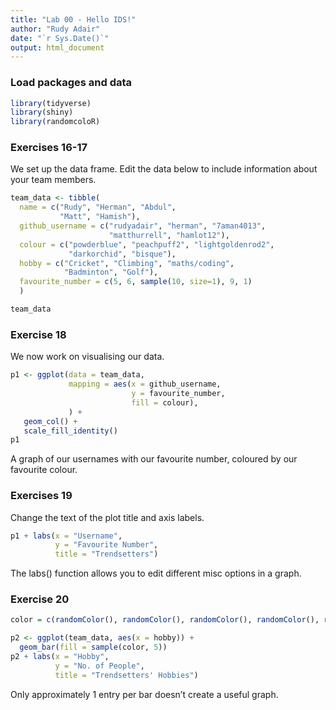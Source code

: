 ```yaml
---
title: "Lab 00 - Hello IDS!"
author: "Rudy Adair"
date: "`r Sys.Date()`"
output: html_document
---
```


### Load packages and data

```r
library(tidyverse) 
library(shiny)
library(randomcoloR)
```

### Exercises 16-17

We set up the data frame. Edit the data below to include information about your team members.

```r
team_data <- tibble(
  name = c("Rudy", "Herman", "Abdul", 
           "Matt", "Hamish"),
  github_username = c("rudyadair", "herman", "7aman4013", 
                      "matthurrell", "hamlot12"), 
  colour = c("powderblue", "peachpuff2", "lightgoldenrod2", 
             "darkorchid", "bisque"),
  hobby = c("Cricket", "Climbing", "maths/coding", 
            "Badminton", "Golf"),
  favourite_number = c(5, 6, sample(10, size=1), 9, 1)
  )

team_data
```

### Exercise 18

We now work on visualising our data. 

```r
p1 <- ggplot(data = team_data, 
             mapping = aes(x = github_username, 
                           y = favourite_number,
                           fill = colour), 
             ) +
   geom_col() +
   scale_fill_identity()
p1
```


A graph of our usernames with our favourite number, coloured by our favourite colour.

### Exercises 19

Change the text of the plot title and axis labels.

```r
p1 + labs(x = "Username", 
          y = "Favourite Number",
          title = "Trendsetters")
```

The labs() function allows you to edit different misc options in a graph.

### Exercise 20

```r

color = c(randomColor(), randomColor(), randomColor(), randomColor(), randomColor())

p2 <- ggplot(team_data, aes(x = hobby)) +
  geom_bar(fill = sample(color, 5))
p2 + labs(x = "Hobby",
          y = "No. of People",
          title = "Trendsetters' Hobbies")
```

Only approximately 1 entry per bar doesn't create a useful graph.
